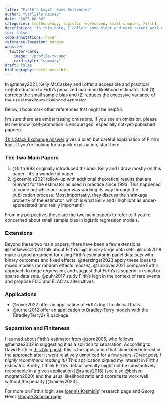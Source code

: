 ```yaml
---
title: "Firth's Logit: Some References"
author: "Carlisle Rainey"
date: "2023-08-30"
categories: [methodology, logistic regression, small samples, Firth]
description: "In this note, I collect some older and more recent work on Firth's penalized maximum likelihood estimator."
toc: false
code-annotations: hover
reference-location: margin
website:
  twitter-card:
    image: "/profile-tw.png"
    card-style: "summary"
draft: false
bibliography: references.bib
---
```


In @rainey2021, Kelly McCaskey and I offer a accessible and practical (re)introduction to Firth's penalized maximum likelihood estimator that (1) corrects the small sample bias and (2) reduces the excessive variance of the usual maximum likelihood estimator.

Below, I bookmark other references that might be helpful.

::: {.callout-note appearance="minimal"}
I'm sure there are embarrassing omissions. If you see an omission, please let me know (self-promotion is encouraged, especially not-yet-published papers).
:::

[This Stack Exchange answer](https://stats.stackexchange.com/a/88743) gives a brief, but careful explanation of Firth's logit. If you're looking for a quick explanation, start here.

### The Two Main Papers

1. @firth1993 originally introduced the idea. Kelly and I draw mostly on this paper---it's a wonderful paper. 
1. @kosmidis2021 follow-up with additional theoretical results that are relevant for the estimator as used in practice since 1993. This happened to come out while our paper was working its way through the publication process. Most importantly, they discuss the shrinkage property of the estimator, which is what Kelly and I highlight as under-appreciated (and really important!).

From my perpective, these are the two main papers to refer to if you're concerned about small sample bias in logistic regression models.

### Extensions

Beyond these two main papers, there have been a few extensions. @zietkiewicz2023 talk about Firth's logit in *very* large data sets. @cook2018 make a good argument for using Firth's estimator in panel data sets with binary outcomes and fixed effects. @sterzinger2023 apply these ideas to mixed models (or random effects models). @sinkovec2021 compare Firth's approach to ridge regression, and suggest that Firth's is superior in small or sparse data sets. @puhr2017 study Firth's logit in the context of rare events and propose FLIC and FLAC as alternatives.

### Applications

- @röver2022 offer an application of Firth's logit to clinical trials.
- @turner2012 offer an application to Bradley-Terry models with the {BradleyTerry2} R package.

### Separation and Finiteness

I learned about Firth's estimator from @zorn2005, who follows @heinze2002 in suggesting it as a solution to separation. According to David Firth in [this blog post](https://davidfirth.github.io/blog/2023/01/05/f93-citations-and-history/), this is the application that stimulated interest in the approach after it went relatively unnoticed for a few years. *(Great post, I highly recommend reading it!)* This application piqued my interest in Firth's estimator. Briefly, I think Firth's default penalty might not be substantively reasonable in a given application [@rainey2016] (see also @beiser-mcgrath2020) and the usual likelihood ratio and score tests work well without the penalty [@rainey2023].

::: {.callout-note appearance="minimal"}
For more on Firth's logit, see [Ioannis Kosmidis](https://www.ikosmidis.com/research/)' research page and Georg Heinz [Google Scholar page](https://scholar.google.com/citations?user=HhfU2UQAAAAJ).
:::
